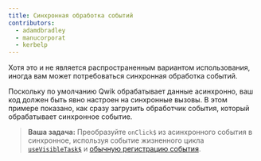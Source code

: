 ```yaml
---
title: Синхронная обработка событий
contributors:
  - adamdbradley
  - manucorporat
  - kerbelp
---
```


Хотя это и не является распространенным вариантом использования, иногда вам может потребоваться синхронная обработка событий.

Поскольку по умолчанию Qwik обрабатывает данные асинхронно, ваш код должен быть явно настроен на синхронные вызовы. В этом примере показано, как сразу загрузить обработчик события, который обрабатывает синхронное событие.

> **Ваша задача:** Преобразуйте `onClick$` из асинхронного события в синхронное, используя событие жизненного цикла [`useVisibleTask$`](../../../docs/(qwik)/components/lifecycle/index.mdx#usevisibletask) и [обычную регистрацию события](https://developer.mozilla.org/en-US/docs/Web/API/EventTarget/addEventListener).
